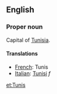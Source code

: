 ==English==

===Proper noun===

Capital of [[Tunisia]].

====Translations====

*[[French]]: Tunis
*[[Italian]]: [[Tunisi]] ''f''

[[et:Tunis]]
